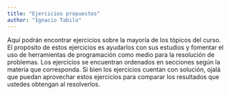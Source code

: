 ```yaml
---
title: "Ejercicios propuestos"
author: "Ignacio Tabilo"
---
```


Aquí podrán encontrar ejercicios sobre la mayoría de los tópicos del curso. El propósito de estos ejercicios es ayudarlos con sus estudios y fomentar el uso de herramientas de programación como medio para la resolución de problemas. Los ejercicios se encuentran ordenados en secciones según la materia que corresponda. Si bien los ejercicios cuentan con solución, ojalá que puedan aprovechar estos ejercicios para comparar los resultados que ustedes obtengan al resolverlos.
